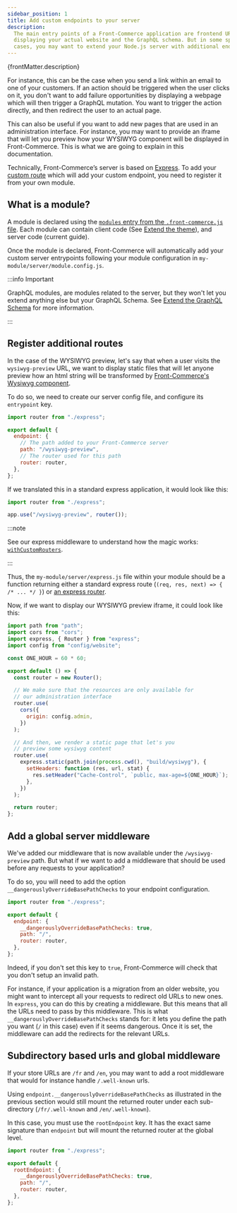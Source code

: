 ```yaml
---
sidebar_position: 1
title: Add custom endpoints to your server
description:
  The main entry points of a Front-Commerce application are frontend URLs
  displaying your actual website and the GraphQL schema. But in some specific
  cases, you may want to extend your Node.js server with additional endpoints.
---
```


<p>{frontMatter.description}</p>

For instance, this can be the case when you send a link within an email to one
of your customers. If an action should be triggered when the user clicks on it,
you don't want to add failure opportunities by displaying a webpage which will
then trigger a GraphQL mutation. You want to trigger the action directly, and
then redirect the user to an actual page.

This can also be useful if you want to add new pages that are used in an
administration interface. For instance, you may want to provide an iframe that
will let you preview how your WYSIWYG component will be displayed in
Front-Commerce. This is what we are going to explain in this documentation.

Technically, Front-Commerce’s server is based on
[Express](http://expressjs.com/). To add your
[custom route](https://expressjs.com/en/guide/routing.html) which will add your
custom endpoint, you need to register it from your own module.

## What is a module?

A module is declared using the
[`modules` entry from the `.front-commerce.js` file](/docs/reference/front-commerce-js#modules).
Each module can contain client code (See
[Extend the theme](/docs/essentials/extend-the-theme)), and server code (current
guide).

Once the module is declared, Front-Commerce will automatically add your custom
server entrypoints following your module configuration in
`my-module/server/module.config.js`.

:::info Important

GraphQL modules, are modules related to the server, but they won't let you
extend anything else but your GraphQL Schema. See
[Extend the GraphQL Schema](/docs/essentials/extend-the-graphql-schema) for more
information.

:::

## Register additional routes

In the case of the WYSIWYG preview, let's say that when a user visits the
`wysiwyg-preview` URL, we want to display static files that will let anyone
preview how an html string will be transformed by
[Front-Commerce's Wysiwyg component](/docs/advanced/theme/wysiwyg/).

To do so, we need to create our server config file, and configure its
`entrypoint` key.

```js title="my-module/server/module.config.js"
import router from "./express";

export default {
  endpoint: {
    // The path added to your Front-Commerce server
    path: "/wysiwyg-preview",
    // The router used for this path
    router: router,
  },
};
```

If we translated this in a standard express application, it would look like
this:

```js
import router from "./express";

app.use("/wysiwyg-preview", router());
```

:::note

See our express middleware to understand how the magic works:
[`withCustomRouters`](https://gitlab.blackswift.cloud/front-commerce/front-commerce/blob/daade2b43df41d4a387a04fe87f432afc1f7208b/src/server/express/withCustomRouters.js#L23).

:::

Thus, the `my-module/server/express.js` file within your module should be a
function returning either a standard express route
(`(req, res, next) => { /* ... */ }`) or
[an express router](https://expressjs.com/en/api.html#router).

Now, if we want to display our WYSIWYG preview iframe, it could look like this:

```js title="my-module/server/express/index.js"
import path from "path";
import cors from "cors";
import express, { Router } from "express";
import config from "config/website";

const ONE_HOUR = 60 * 60;

export default () => {
  const router = new Router();

  // We make sure that the resources are only available for
  // our administration interface
  router.use(
    cors({
      origin: config.admin,
    })
  );

  // And then, we render a static page that let's you
  // preview some wysiwyg content
  router.use(
    express.static(path.join(process.cwd(), "build/wysiwyg"), {
      setHeaders: function (res, url, stat) {
        res.setHeader("Cache-Control", `public, max-age=${ONE_HOUR}`);
      },
    })
  );

  return router;
};
```

## Add a global server middleware

We've added our middleware that is now available under the `/wysiwyg-preview`
path. But what if we want to add a middleware that should be used before any
requests to your application?

To do so, you will need to add the option `__dangerouslyOverrideBasePathChecks`
to your endpoint configuration.

```js title="my-module/server/module.config.js"
import router from "./express";

export default {
  endpoint: {
    __dangerouslyOverrideBasePathChecks: true,
    path: "/",
    router: router,
  },
};
```

Indeed, if you don't set this key to `true`, Front-Commerce will check that you
don't setup an invalid path.

For instance, if your application is a migration from an older website, you
might want to intercept all your requests to redirect old URLs to new ones. In
`express`, you can do this by creating a middleware. But this means that all the
URLs need to pass by this middleware. This is what
`__dangerouslyOverrideBasePathChecks` stands for: it lets you define the path
you want (`/` in this case) even if it seems dangerous. Once it is set, the
middleware can add the redirects for the relevant URLs.

## Subdirectory based urls and global middleware

If your store URLs are `/fr` and `/en`, you may want to add a root middleware
that would for instance handle `/.well-known` urls.

Using `endpoint.__dangerouslyOverrideBasePathChecks` as illustrated in the
previous section would still mount the returned router under each sub-directory
(`/fr/.well-known` and `/en/.well-known`).

In this case, you must use the `rootEndpoint` key. It has the exact same
signature than `endpoint` but will mount the returned router at the global
level.

```js title="my-module/server/module.config.js"
import router from "./express";

export default {
  rootEndpoint: {
    __dangerouslyOverrideBasePathChecks: true,
    path: "/",
    router: router,
  },
};
```
